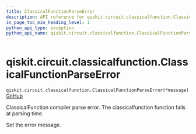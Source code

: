 ```yaml
---
title: ClassicalFunctionParseError
description: API reference for qiskit.circuit.classicalfunction.ClassicalFunctionParseError
in_page_toc_min_heading_level: 1
python_api_type: exception
python_api_name: qiskit.circuit.classicalfunction.ClassicalFunctionParseError
---
```


<span id="qiskit-circuit-classicalfunction-classicalfunctionparseerror" />

# qiskit.circuit.classicalfunction.ClassicalFunctionParseError

<span id="qiskit.circuit.classicalfunction.ClassicalFunctionParseError" />

`qiskit.circuit.classicalfunction.ClassicalFunctionParseError(*message)` [GitHub](https://github.com/qiskit/qiskit/tree/stable/0.46/qiskit/circuit/classicalfunction/exceptions.py "view source code")

ClassicalFunction compiler parse error. The classicalfunction function fails at parsing time.

Set the error message.

